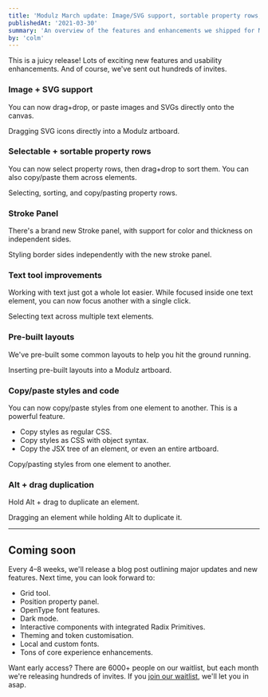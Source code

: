 ```yaml
---
title: 'Modulz March update: Image/SVG support, sortable property rows, stroke panel, pre-built layouts'
publishedAt: '2021-03-30'
summary: 'An overview of the features and enhancements we shipped for Modulz in January 2021.'
by: 'colm'
---
```



This is a juicy release! Lots of exciting new features and usability enhancements. And of course, we've sent out hundreds of invites.

### Image + SVG support
You can now drag+drop, or paste images and SVGs directly onto the canvas.

<ProductVideo src={svg}>
  Dragging SVG icons directly into a Modulz artboard.
</ProductVideo>

### Selectable + sortable property rows
You can now select property rows, then drag+drop to sort them. You can also copy/paste them across elements.

<ProductVideo src={sortable}>
  Selecting, sorting, and copy/pasting property rows.
</ProductVideo>

### Stroke Panel
There's a brand new Stroke panel, with support for color and thickness on independent sides.

<ProductVideo src={stroke}>
  Styling border sides independently with the new stroke panel.
</ProductVideo>

### Text tool improvements
Working with text just got a whole lot easier. While focused inside one text element, you can now focus another with a single click.

<ProductVideo src={text}>
  Selecting text across multiple text elements.
</ProductVideo>

### Pre-built layouts
We've pre-built some common layouts to help you hit the ground running.

<ProductVideo src={layouts}>
  Inserting pre-built layouts into a Modulz artboard.
</ProductVideo>

### Copy/paste styles and code
You can now copy/paste styles from one element to another. This is a powerful feature.

- Copy styles as regular CSS.
- Copy styles as CSS with object syntax.
- Copy the JSX tree of an element, or even an entire artboard.

<ProductVideo src={copy}>
  Copy/pasting styles from one element to another.
</ProductVideo>

### Alt + drag duplication

Hold Alt + drag to duplicate an element.

<ProductVideo src={duplicate}>
  Dragging an element while holding Alt to duplicate it.
</ProductVideo>

---

## Coming soon

Every 4–8 weeks, we'll release a blog post outlining major updates and new features. Next time, you can look forward to:

- Grid tool.
- Position property panel.
- OpenType font features.
- Dark mode.
- Interactive components with integrated Radix Primitives.
- Theming and token customisation.
- Local and custom fonts.
- Tons of core experience enhancements.

Want early access? There are 6000+ people on our waitlist, but each month we're releasing hundreds of invites. If you [join our waitlist](https://modulz.typeform.com/to/fp4gBW), we'll let you in asap.
